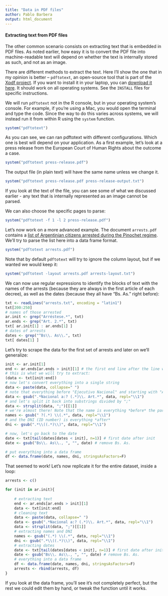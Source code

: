 ```yaml
---
title: "Data in PDF files"
author: Pablo Barbera
output: html_document
---
```


#### Extracting text from PDF files

The other common scenario consists on extracting text that is embedded in PDF files. As noted earlier, how easy it is to convert the PDF file into machine-readable text will depend on whether the text is internally stored as such, and not as an image.

There are different methods to extract the text. Here I'll show the one that in my opinion is better -- `pdftotext`, an open-source tool that is part of the [Xpdf project](http://www.foolabs.com/xpdf/about.html). If you want to install it in your laptop, you can [download it here](http://www.foolabs.com/xpdf/download.html). It should work on all operating systems. See the `INSTALL` files for specific instructions.

We will run `pdftotext` not in the R console, but in your operating system's console. For example, if you're using a Mac, you would open the terminal and type the code. Since the way to do this varies across systems, we will instead run it from within R using the `system` function.

```r
system("pdftotext")
```

As you can see, we can ran pdftotext with different configurations. Which one is best will depend on your application. As a first example, let's look at a press release from the European Court of Human Rights about the outcome a case.

```r
system("pdftotext press-release.pdf")
```

The output file (in plain text) will have the same name unless we change it.

```r
system("pdftotext press-release.pdf press-release-output.txt")
```

If you look at the text of the file, you can see some of what we discussed earlier - any text that is internally represented as an image cannot be parsed.

We can also choose the specific pages to parse:

```r
system("pdftotext -f 1 -l 2 press-release.pdf")
```

Let's now work on a more advanced example. The document `arrests.pdf` contains a [list of Argentinian citizens arrested during the Pinochet regime](http://ftp2.errepar.com/bo/2013/04/SUPLE_17-04-2013.pdf). We'll try to parse the list here into a data frame format.

```r
system("pdftotext arrests.pdf")
```

Note that by default `pdftotext` will try to ignore the column layout, but if we wanted we would keep it:

```r
system("pdftotext -layout arrests.pdf arrests-layout.txt")
```

We can now use regular expressions to identify the blocks of text with the names of the arrests (because they are always in the first article of each decree), as well as the dates (because they all have "Bs. As." right before):

```r
txt <- readLines("arrests.txt", encoding = "latin1")
txt[200:250]
# names of those arrested
ar.init <- grep("Arréstese.*", txt)
ar.ends <- grep("Art. 2.*", txt)
txt[ ar.init[1] : ar.ends[1] ]
# dates of arrests
dates <- grep("^Bs\\. As\\.", txt)
txt[ dates[1] ]
```

Let's try to scrape the data for the first set of arrests and later on we'll generalize:

```r
init <- ar.init[1]
end <- ar.ends[ar.ends > init][1] # the first end line after the line we just chose
# this is what we will try to extract:
(data <- txt[init:end])
# now let's convert everything into a single string
data <- paste(data, collapse=" ")
# note that everything before "Ejecutivo Nacional" and starting with "Art. 2" is useless
data <- gsub(".*Nacional a:? (.*)\\. Art.*", data, repl="\\1")
# and let's split it back into substrings divided by ";"
data <- strsplit(data, ";")[[1]]
# we're almost there! Note that the name is everything *before* the parenthesis
names <- gsub(" ?(.*) \\(.*", data, repl="\\1")
# and the DNI (ID number) is everything *after*
dni <- gsub(".*\\((.*)\\)", data, repl="\\1")

# now, let's go back to the date
date <- txt[tail(dates[dates < init], n=1)] # first date after init
date <- gsub("Bs\\. As\\., ", "", date) # remove Bs. As.

# put everything into a data frame
df <- data.frame(date, names, dni, stringsAsFactors=F)

```

That seemed to work! Let's now replicate it for the entire dataset, inside a loop:

```r
arrests <- c()

for (init in ar.init){
	
	# extracting text
	end <- ar.ends[ar.ends > init][1]
	data <- txt[init:end]
	# cleaning text
	data <- paste(data, collapse=" ")
	data <- gsub(".*Nacional a:? (.*)\\. Art.*", data, repl="\\1")
	data <- strsplit(data, ";")[[1]]
	# extracting names and DNI
	names <- gsub("(.*) \\(.*", data, repl="\\1")
	dni <- gsub(".*\\((.*)\\)", data, repl="\\1")
	# extracting dates
	date <- txt[tail(dates[dates < init], n=1)] # first date after init
	date <- gsub("Bs\\. As\\., ", "", date) # remove Bs. As.
	# everything into a data frame
	df <- data.frame(date, names, dni, stringsAsFactors=F)
	arrests <- rbind(arrests, df)
}
```

If you look at the data frame, you'll see it's not completely perfect, but the rest we could edit them by hand, or tweak the function until it works.

